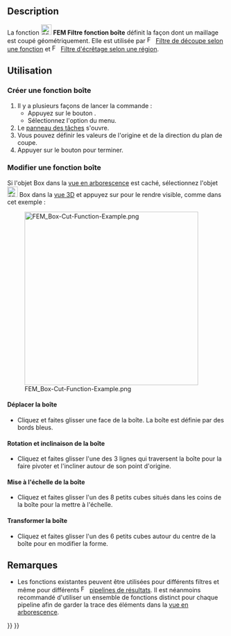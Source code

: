 <languages/>

{{Docnav/fr
|[[FEM_PostCreateFunctionCylinder/fr|Filtre fonction cylindre]]
|[[FEM_PostLineplot/fr|Courbe]]
|[[FEM_Workbench/fr|Atelier FEM]]
|IconL=FEM_PostCreateFunctionCylinder.svg
|IconR=FEM_PostLineplot.svg
|IconC=Workbench_FEM.svg
}}

{{GuiCommand/fr
|Name=FEM PostCreateFunctionBox
|Name/fr=FEM Filtre fonction boîte
|MenuLocation=Résultats → Fonctions de filtrage → Boîte
|Workbenches=[[FEM_Workbench/fr|FEM]]
|Version=0.21
|SeeAlso=[[FEM_tutorial/fr|FEM Tutoriel]]
}}

==Description==

La fonction [[Image:FEM_PostCreateFunctionBox.svg|24px]] '''FEM Filtre fonction boîte''' définit la façon dont un maillage est coupé géométriquement. Elle est utilisée par [[Image:FEM_PostFilterCutFunction.svg|16px]] [[FEM_PostFilterCutFunction/fr|Filtre de découpe selon une fonction]] et [[Image:FEM_PostFilterClipRegion.svg|16px]] [[FEM_PostFilterClipRegion/fr|Filtre d'écrêtage selon une région]].

<span id="Usage"></span>
==Utilisation==

<span id="Create_a_box_function"></span>
===Créer une fonction boîte===

# Il y a plusieurs façons de lancer la commande :
#* Appuyez sur le bouton {{Button|[[Image:FEM_PostCreateFunctionBox.svg|16px]] [[FEM_PostCreateFunctionBox/fr|Boîte]]}}.
#* Sélectionnez l'option {{MenuCommand|Résultats → Fonctions de filtrage → [[Image:FEM_PostCreateFunctionBox.svg|16px]] Boîte}} du menu.
# Le [[Task_panel/fr|panneau des tâches]] s'ouvre.
# Vous pouvez définir les valeurs de l'origine et de la direction du plan de coupe.
# Appuyer sur le bouton {{Button|OK}} pour terminer.

<span id="Edit_a_box_function"></span>
===Modifier une fonction boîte===

Si l'objet Box dans la [[Tree_view/fr|vue en arborescence]] est caché, sélectionnez l'objet [[Image:FEM_PostCreateFunctionBox.svg|24px]] Box dans la [[3D_view/fr|vue 3D]] et appuyez sur {{KEY|Espace}} pour le rendre visible, comme dans cet exemple :

[[File:FEM_Box-Cut-Function-Example.png|400px]]

<span id="Move_the_box"></span>
====Déplacer la boîte====

* Cliquez et faites glisser une face de la boîte. La boîte est définie par des bords bleus.

<span id="Rotate_and_tilt_the_box"></span>
====Rotation et inclinaison de la boîte====

* Cliquez et faites glisser l'une des 3 lignes qui traversent la boîte pour la faire pivoter et l'incliner autour de son point d'origine.

<span id="Scale_the_box"></span>
====Mise à l'échelle de la boîte====

* Cliquez et faites glisser l'un des 8 petits cubes situés dans les coins de la boîte pour la mettre à l'échelle.

<span id="Transform_the_box"></span>
====Transformer la boîte====

* Cliquez et faites glisser l'un des 6 petits cubes autour du centre de la boîte pour en modifier la forme.

<span id="Notes"></span>
==Remarques==

* Les fonctions existantes peuvent être utilisées pour différents filtres et même pour différents [[Image:FEM_PostPipelineFromResult.svg|16px]] [[FEM_PostPipelineFromResult/fr|pipelines de résultats]]. Il est néanmoins recommandé d'utiliser un ensemble de fonctions distinct pour chaque pipeline afin de garder la trace des éléments dans la [[Tree_view/fr|vue en arborescence]].


{{Docnav/fr
|[[FEM_PostCreateFunctionCylinder/fr|Filtre fonction cylindre]]
|[[FEM_PostLineplot/fr|Courbe]]
|[[FEM_Workbench/fr|Atelier FEM]]
|IconL=FEM_PostCreateFunctionCylinder.svg
|IconR=FEM_PostLineplot.svg
|IconC=Workbench_FEM.svg
}}

{{FEM Tools navi{{#translation:}}}}
{{Userdocnavi{{#translation:}}}}